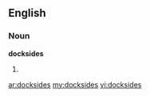 ==English==

===Noun===
'''docksides'''

# {{plural of|[[dockside]]}}

[[ar:docksides]]
[[my:docksides]]
[[vi:docksides]]